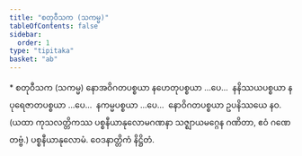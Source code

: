 ```yaml
---
title: "စတုဝီသက (သကမ္မ)"
tableOfContents: false
sidebar:
  order: 1
type: "tipitaka"
basket: "ab"
---
```



<DynamicBreadcrumb />

<Paragraph type="center">
* စတုဝီသက (သကမ္မ)
</Paragraph>

<Paragraph number="2037">
နောအဝိဂတပစ္စယာ နဟေတုပစ္စယာ …ပေ…  နနိဿယပစ္စယာ နပုရေဇာတပစ္စယာ …ပေ…  နကမ္မပစ္စယာ …ပေ…  နောဝိဂတပစ္စယာ ဥပနိဿယေ နဝ.
</Paragraph>

<Paragraph number="2038" type="center">
(ယထာ ကုသလတ္တိကဿ ပစ္စနီယာနုလောမဂဏနာ သဇ္ဈာယမဂ္ဂေန ဂဏိတာ, ဧဝံ ဂဏေတဗ္ဗံ.)

</Paragraph>

<Paragraph number="2039" type="center">
ပစ္စနီယာနုလောမံ.



</Paragraph>

<Paragraph number="2040" type="center">
ဝေဒနာတ္တိကံ နိဋ္ဌိတံ.
</Paragraph>